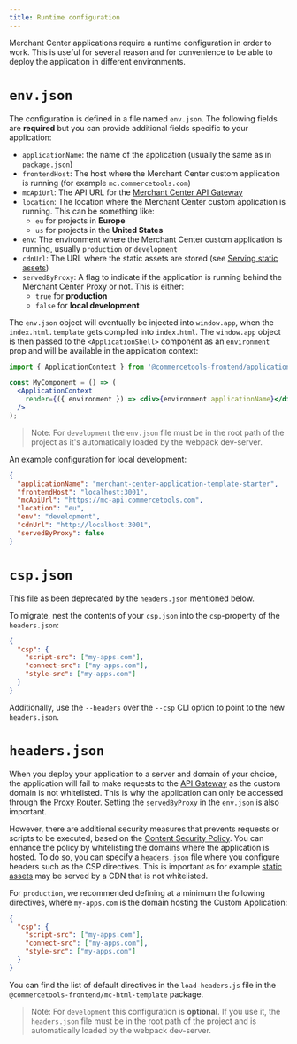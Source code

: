 ```yaml
---
title: Runtime configuration
---
```


Merchant Center applications require a runtime configuration in order to work. This is useful for several reason and for convenience to be able to deploy the application in different environments.

# `env.json`

The configuration is defined in a file named `env.json`. The following fields are **required** but you can provide additional fields specific to your application:

- `applicationName`: the name of the application (usually the same as in `package.json`)
- `frontendHost`: The host where the Merchant Center custom application is running (for example `mc.commercetools.com`)
- `mcApiUrl`: The API URL for the [Merchant Center API Gateway](../main-concepts/api-gateway)
- `location`: The location where the Merchant Center custom application is running. This can be something like:
  - `eu` for projects in **Europe**
  - `us` for projects in the **United States**
- `env`: The environment where the Merchant Center custom application is running, usually `production` or `development`
- `cdnUrl`: The URL where the static assets are stored (see [Serving static assets](./serving-static-assets))
- `servedByProxy`: A flag to indicate if the application is running behind the Merchant Center Proxy or not. This is either:
  - `true` for **production**
  - `false` for **local development**

The `env.json` object will eventually be injected into `window.app`, when the `index.html.template` gets compiled into `index.html`.
The `window.app` object is then passed to the `<ApplicationShell>` component as an `environment` prop and will be available in the application context:

```jsx
import { ApplicationContext } from '@commercetools-frontend/application-shell-connectors';

const MyComponent = () => (
  <ApplicationContext
    render={({ environment }) => <div>{environment.applicationName}</div>}
  />
);
```

> Note: For `development` the `env.json` file must be in the root path of the project as it's automatically loaded by the webpack dev-server.

An example configuration for local development:

```json
{
  "applicationName": "merchant-center-application-template-starter",
  "frontendHost": "localhost:3001",
  "mcApiUrl": "https://mc-api.commercetools.com",
  "location": "eu",
  "env": "development",
  "cdnUrl": "http://localhost:3001",
  "servedByProxy": false
}
```

# `csp.json`

This file as been deprecated by the `headers.json` mentioned below.

To migrate, nest the contents of your `csp.json` into the `csp`-property of the `headers.json`:

```json
{
  "csp": {
    "script-src": ["my-apps.com"],
    "connect-src": ["my-apps.com"],
    "style-src": ["my-apps.com"]
  }
}
```

Additionally, use the `--headers` over the `--csp` CLI option to point to the new `headers.json`.

# `headers.json`

When you deploy your application to a server and domain of your choice, the application will fail to make requests to the [API Gateway](../main-concepts/api-gateway) as the custom domain is not whitelisted. This is why the application can only be accessed through the [Proxy Router](../main-concepts/api-gateway). Setting the `servedByProxy` in the `env.json` is also important.

However, there are additional security measures that prevents requests or scripts to be executed, based on the [Content Security Policy](https://developer.mozilla.org/en-US/docs/Web/HTTP/CSP). You can enhance the policy by whitelisting the domains where the application is hosted.
To do so, you can specify a `headers.json` file where you configure headers such as the CSP directives. This is important as for example [static assets](./serving-static-assets) may be served by a CDN that is not whitelisted.

For `production`, we recommended defining at a minimum the following directives, where `my-apps.com` is the domain hosting the Custom Application:

```json
{
  "csp": {
    "script-src": ["my-apps.com"],
    "connect-src": ["my-apps.com"],
    "style-src": ["my-apps.com"]
  }
}
```

You can find the list of default directives in the `load-headers.js` file in the `@commercetools-frontend/mc-html-template` package.

> Note: For `development` this configuration is **optional**. If you use it, the `headers.json` file must be in the root path of the project and is automatically loaded by the webpack dev-server.
